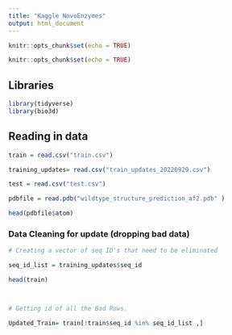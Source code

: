 ---
title: "Kaggle NovoEnzymes"
output: html_document
---

```{r setup, include=FALSE}
knitr::opts_chunk$set(echo = TRUE)
```




```{r setup, include=FALSE}

knitr::opts_chunk$set(echo = TRUE)

```



## Libraries


```{r}



library(tidyverse)
library(bio3d)

```



## Reading in data



```{r}

train = read.csv("train.csv")

training_updates= read.csv("train_updates_20220929.csv")

test = read.csv("test.csv")

pdbfile = read.pdb("wildtype_structure_prediction_af2.pdb" )

head(pdbfile$atom)

```




### Data Cleaning for update (dropping bad data)





```{r}



# Creating a vector of seq ID's that need to be eliminated

seq_id_list = training_updates$seq_id

head(train)



# Getting id of all the Bad Rows.

Updated_Train= train[!train$seq_id %in% seq_id_list ,]


```



